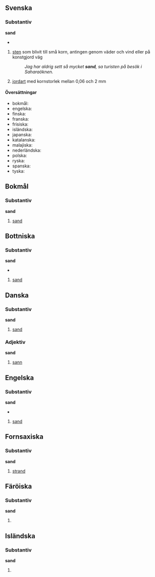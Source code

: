 {{se även|sanð}}
{{wikipedia}}

==Svenska==
===Substantiv===
{{sv-subst-n-oräkn}}
'''sand'''
*{{uttal|sv|enkel=sand|ipa=sand}}
#[[sten]] som blivit till små korn, antingen genom väder och vind eller på konstgjord väg
#:''Jag har aldrig sett så mycket '''sand''', sa turisten på besök i Saharaöknen.''
#{{tagg|geologi}} [[jordart]] med kornstorlek mellan 0,06 och 2 mm
:{{avgränsare}}
:{{etymologi|Av {{härledning-|gmq-fsv|sander}}, av {{härledning-|non|sandr}}, av urgermanska *''sanda(z)''. Besläktat med isländska ''[[sandur#Isländska|sandur]]'', norska ''[[#Norska|sand]]'' fornengelska ''[[#Fornengelska|sand]]'' (engelska ''[[#Engelska|sand]]''), fornhögtyska ''[[sant#Fornhögtyska|sant]]'' (tyska ''[[Sand#Tyska|Sand]]''). Ytterst av urindoeuropeiska *''sam(a)dho-'', motsvarande grekiska [[ἄμαθος]], ''amathos'', "sand"; troligen en uttalsförenkling av *''bhsam(a)dho-'', av roten *''bhes-'', med rotbetydelsen "att [[krossa]]", "att gnugga". Härigenom besläktat med latin ''[[sabulum]]'', grekiska [[ψάμμος]], ''psammos'' (varav ''[[psammit]]''), båda "sand", och sanskrit ''bhas'', "sönderkrossa".}}
:{{sammansättningar|[[kattsand]], [[kvartssand]], [[kvicksand]], [[sanddyna]], [[sandjord]], [[sandkaka]], [[sandkorn]], [[sandkrypare]], [[sandlåda]], [[sandmask]], [[sandmaskros]], [[sandslott]], [[sandsnäppa]], [[sandstrand]], [[sandtärna]], [[sandöken]]}}
:{{fraser|[[sticka huvudet i sanden]]}}
:{{seäven|[[grus]], [[singel]]}}
:{{anagram|[[dans]], [[Dans]]}}

====Översättningar====
{{ö-topp|små korn sten}}
*bokmål: {{ö|no|sand}}
*engelska: {{ö+|en|sand}}
*finska: {{ö+|fi|hiekka}}
*franska: {{ö+|fr|sable|m}}
*frisiska: {{ö+|fy|sân|n}}
*isländska: {{ö+|is|sandur}}
*japanska: {{ö+|ja|砂|tr=suna}}
*katalanska: {{ö+|ca|sorra}}
*malajiska: {{ö|ms|pasir}}
*nederländska: {{ö+|nl|zand|n}}
*polska: {{ö+|pl|piasek|m}}
*ryska: {{ö+|ru|песок|m|tr=pesók}}
*spanska: {{ö+|es|arena|f}}
*tyska: {{ö+|de|Sand|m}}
{{ö-botten}}

==Bokmål==
===Substantiv===
{{subst|no}}
'''sand''' {{m}}
#[[sand#Svenska|sand]]
#:{{etymologi|{{härledning|språk=no|non|sandr|punkt=-}}, av urgermanska ''*samdaz'', av urindoeuropeiska''*sámh₂dʰos''.}}
#:{{homofoner|[[sann]]}}
#:{{sammansättningar|[[sandkasse]]}}

==Bottniska==
===Substantiv===
{{subst|gmq-bot}}
'''sand''' {{m}}
*{{uttal|gmq-bot|ipa=sɑ́ːn/, /sɒ́nː/, /sǽnd/, /sǽːt}}
#[[#Svenska|sand]]
#:{{etymologi|Av {{härledning-|non|sandr|språk=gmq-bot}}; just för att ordet historiskt slutar på ''nd'' och är enstavigt blir n-ljudet lent och ej tjockt; jämför ''[[band#Bottniska|band]]'' motför ''[[son#Bottniska|son]]'' och ''[[van#Bottniska|van]]''.}}
#:{{besläktade ord|[[sandug]], [[send’]]}}

==Danska==
===Substantiv===
{{da-subst-t-oräkn|sand|sandet}}
'''sand'''
#[[sand#Svenska|sand]]
#:{{etymologi|{{härledning|språk=da|non|sandr|punkt=-}}, av urgermanska ''*samdaz'', av urindoeuropeiska''*sámh₂dʰos''.}}
#:{{sammansättningar|[[sandbanke]], [[sandflugt]], [[sandkasse]], [[sandpapir]], [[sandstrand]]}}

===Adjektiv===
{{adj|da}}
'''sand'''
#[[sann]]
#:{{synonymer|[[rigtig]]}}
#:{{antonymer|[[falsk]]}}
#:{{etymologi|{{härledning|språk=da|non|[[sannr]], [[saðr]]|punkt=-}}, av urgermanska ''*sanþaz'', av urindoeuropeiska ''*h₁sónts'' ("varande, existerande"), presens particip av *h₁es- ("att vara").}}

==Engelska==
===Substantiv===
{{subst|en}}
'''sand'''
*{{uttal|en|ipa=sænd}}
#{{tagg||språk=engelska}} [[sand#Svenska|sand]]

==Fornsaxiska==
===Substantiv===
{{subst|osx}}
'''sand'''
#[[strand]]

==Färöiska==
===Substantiv===
'''sand'''
#{{böjning|fo|subst|sandur}}

==Isländska==
===Substantiv===
'''sand'''
#{{böjning|is|subst|sandur}}
